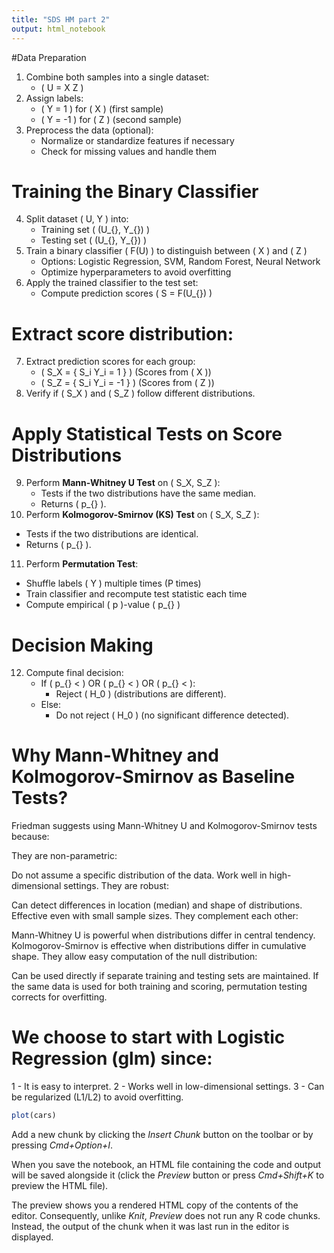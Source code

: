 ```yaml
---
title: "SDS HM part 2"
output: html_notebook
---
```


#Data Preparation

1. Combine both samples into a single dataset:
   - \( U = X \cup Z \)
2. Assign labels:
   - \( Y = 1 \) for \( X \) (first sample)
   - \( Y = -1 \) for \( Z \) (second sample)
3. Preprocess the data (optional):
   - Normalize or standardize features if necessary
   - Check for missing values and handle them
   
   
# Training the Binary Classifier

4. Split dataset \( U, Y \) into:
   - Training set \( (U_{\text{train}}, Y_{\text{train}}) \)
   - Testing set \( (U_{\text{test}}, Y_{\text{test}}) \)
5. Train a binary classifier \( F(U) \) to distinguish between \( X \) and \( Z \)
   - Options: Logistic Regression, SVM, Random Forest, Neural Network
   - Optimize hyperparameters to avoid overfitting
6. Apply the trained classifier to the test set:
   - Compute prediction scores \( S = F(U_{\text{test}}) \)

   
# Extract score distribution:

7. Extract prediction scores for each group:
   - \( S_X = \{ S_i \mid Y_i = 1 \} \)  (Scores from \( X \))
   - \( S_Z = \{ S_i \mid Y_i = -1 \} \) (Scores from \( Z \))
8. Verify if \( S_X \) and \( S_Z \) follow different distributions.


# Apply Statistical Tests on Score Distributions

9. Perform **Mann-Whitney U Test** on \( S_X, S_Z \):
   - Tests if the two distributions have the same median.
   - Returns \( p_{\text{MW}} \).

10. Perform **Kolmogorov-Smirnov (KS) Test** on \( S_X, S_Z \):
   - Tests if the two distributions are identical.
   - Returns \( p_{\text{KS}} \).

11. Perform **Permutation Test**:
   - Shuffle labels \( Y \) multiple times (P times)
   - Train classifier and recompute test statistic each time
   - Compute empirical \( p \)-value \( p_{\text{Perm}} \)

# Decision Making
12. Compute final decision:
    - If \( p_{\text{MW}} < \alpha \) OR \( p_{\text{KS}} < \alpha \) OR \( p_{\text{Perm}} < \alpha \):
        - Reject \( H_0 \) (distributions are different).
    - Else:
        - Do not reject \( H_0 \) (no significant difference detected).


# Why Mann-Whitney and Kolmogorov-Smirnov as Baseline Tests?
Friedman suggests using Mann-Whitney U and Kolmogorov-Smirnov tests because:

They are non-parametric:

Do not assume a specific distribution of the data.
Work well in high-dimensional settings.
They are robust:

Can detect differences in location (median) and shape of distributions.
Effective even with small sample sizes.
They complement each other:

Mann-Whitney U is powerful when distributions differ in central tendency.
Kolmogorov-Smirnov is effective when distributions differ in cumulative shape.
They allow easy computation of the null distribution:

Can be used directly if separate training and testing sets are maintained.
If the same data is used for both training and scoring, permutation testing corrects for overfitting.



# We choose to start with Logistic Regression (glm) since:

1 - It is easy to interpret.
2 - Works well in low-dimensional settings.
3 - Can be regularized (L1/L2) to avoid overfitting.





```r
plot(cars)
```

Add a new chunk by clicking the *Insert Chunk* button on the toolbar or by pressing *Cmd+Option+I*.

When you save the notebook, an HTML file containing the code and output will be saved alongside it (click the *Preview* button or press *Cmd+Shift+K* to preview the HTML file). 

The preview shows you a rendered HTML copy of the contents of the editor. Consequently, unlike *Knit*, *Preview* does not run any R code chunks. Instead, the output of the chunk when it was last run in the editor is displayed.

